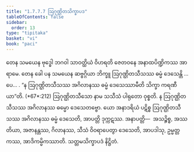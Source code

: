 ```yaml
---
title: "1.7.7.7 ဩဂုဏ္ဌိတသိက္ခာပဒ"
tableOfContents: false
sidebar:
  order: 13
type: "tipitaka"
basket: "vi"
book: "paci"
---
```



<DynamicBreadcrumb />

<Division number="644" book="paci">

<Paragraph number="2034" book="paci">
တေန သမယေန ဗုဒ္ဓေါ ဘဂဝါ သာဝတ္ထိယံ ဝိဟရတိ ဇေတဝနေ အနာထပိဏ္ဍိကဿ အာရာမေ. တေန ခေါ ပန သမယေန ဆဗ္ဗဂ္ဂိယာ ဘိက္ခူ ဩဂုဏ္ဌိတသီသဿ ဓမ္မံ ဒေသေန္တိ …ပေ… .
</Paragraph>

<Paragraph number="2035" book="paci">
<Emphasis>“န ဩဂုဏ္ဌိတသီသဿ အဂိလာနဿ ဓမ္မံ ဒေသေဿာမီတိ သိက္ခာ ကရဏီယာ”</Emphasis>တိ. (*67*:<Emphasis>212</Emphasis>)
</Paragraph>

<Paragraph number="2036" book="paci">
<Emphasis>ဩဂုဏ္ဌိတသီသော</Emphasis> နာမ သသီသံ ပါရုတော ဝုစ္စတိ.
</Paragraph>

<Paragraph number="2037" book="paci">
န ဩဂုဏ္ဌိတသီသဿ အဂိလာနဿ ဓမ္မော ဒေသေတဗ္ဗော. ယော အနာဒရိယံ ပဋိစ္စ ဩဂုဏ္ဌိတသီသဿ အဂိလာနဿ ဓမ္မံ ဒေသေတိ, အာပတ္တိ ဒုက္ကဋဿ.
</Paragraph>

<Paragraph number="2038" book="paci">
အနာပတ္တိ—  အသဉ္စိစ္စ, အဿတိယာ, အဇာနန္တဿ, ဂိလာနဿ, သီသံ ဝိဝရာပေတွာ ဒေသေတိ, အာပဒါသု, ဥမ္မတ္တကဿ, အာဒိကမ္မိကဿာတိ.

</Paragraph>
</Division>

<Paragraph number="2039" type="center" book="paci">
သတ္တမသိက္ခာပဒံ နိဋ္ဌိတံ.
</Paragraph>